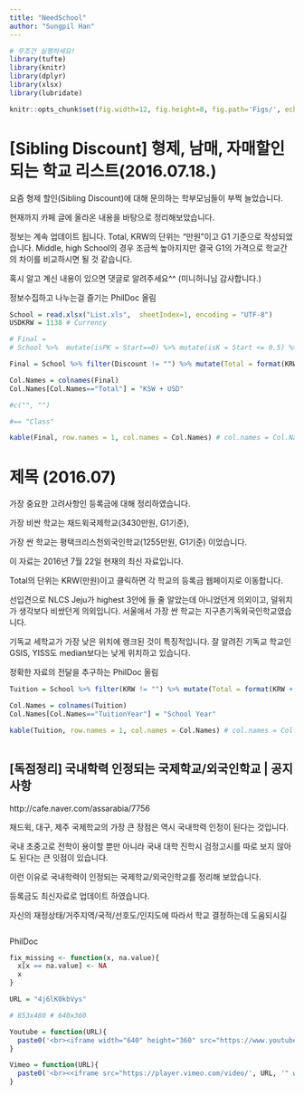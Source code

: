 ```yaml
---
title: "NeedSchool"
author: "Sungpil Han"
---
```


```r
# 무조건 실행하세요!
library(tufte)
library(knitr)
library(dplyr)
library(xlsx)
library(lubridate)

knitr::opts_chunk$set(fig.width=12, fig.height=8, fig.path='Figs/', echo=FALSE, warning=FALSE, message=FALSE)
```

# [Sibling Discount] 형제, 남매, 자매할인 되는 학교 리스트(2016.07.18.)

요즘 형제 할인(Sibling Discount)에 대해 문의하는 학부모님들이 부쩍 늘었습니다. 

현재까지 카페 글에 올라온 내용을 바탕으로 정리해보았습니다. 

정보는 계속 업데이트 됩니다. Total, KRW의 단위는 "만원"이고 G1 기준으로 작성되었습니다. Middle, high School의 경우 조금씩 높아지지만 결국 G1의 가격으로 학교간의 차이를 비교하시면 될 것 같습니다. 

혹시 알고 계신 내용이 있으면 댓글로 알려주세요^^ (미니허니님 감사합니다.)

정보수집하고 나누는걸 즐기는 PhilDoc 올림


```r
School = read.xlsx("List.xls",  sheetIndex=1, encoding = "UTF-8")
USDKRW = 1138 # Currency

# Final = 
# School %>%  mutate(isPK = Start==0) %>% mutate(isK = Start <= 0.5) %>% select(isPK, isK) # PK와 K가 개설되어 있는지를 알려주는 컬럼

Final = School %>% filter(Discount != "") %>% mutate(Total = format(KRW + USD*USDKRW/10000,digits=2)) %>% select(2, 4:9, KRW, USD, Total, Discount, Tel)

Col.Names = colnames(Final) 
Col.Names[Col.Names=="Total"] = "KSW + USD"

#c("", "")

#== "Class"

kable(Final, row.names = 1, col.names = Col.Names) # col.names = Col.Names
```

# 제목 (2016.07)

가장 중요한 고려사항인 등록금에 대해 정리하였습니다.

가장 비싼 학교는 채드윅국제학교(3430만원, G1기준), 

가장 싼 학교는 평택크리스천외국인학교(1255만원, G1기준) 이었습니다.

이 자료는 2016년 7월 22일 현재의 최신 자료입니다.

Total의 단위는 KRW(만원)이고 클릭하면 각 학교의 등록금 웹페이지로 이동합니다.

선입견으로 NLCS Jeju가 highest 3안에 들 줄 알았는데 아니었던게 의외이고, 덜위치가 생각보다 비쌌던게 의외입니다. 서울에서 가장 싼 학교는 지구촌기독외국인학교였습니다.

기독교 세학교가 가장 낮은 위치에 랭크된 것이 특징적입니다. 잘 알려진 기독교 학교인 GSIS, YISS도 median보다는 낮게 위치하고 있습니다.

정확한 자료의 전달을 추구하는 PhilDoc 올림

```r
Tuition = School %>% filter(KRW != "") %>% mutate(Total = format(KRW + USD*USDKRW/10000,digits=2)) %>% mutate(FullName = paste0("[", Name, "](", Homepage, ")")) %>% mutate(TotalWebsite = paste0("[", Total, "](", TuitionData, ")")) %>% arrange(desc(Total)) %>% select(Abbr, FullName, TuitionYear, KRW, USD, TotalWebsite, Tel, Class, City, Year) 

Col.Names = colnames(Tuition) 
Col.Names[Col.Names=="TuitionYear"] = "School Year"

kable(Tuition, row.names = 1, col.names = Col.Names) # col.names = Col.Names



```




## [독점정리] 국내학력 인정되는 국제학교/외국인학교	|	공지사항

http://cafe.naver.com/assarabia/7756

채드윅, 대구, 제주 국제학교의 가장 큰 장점은 역시 국내학력 인정이 된다는 것입니다.

국내 초중고로 전학이 용이할 뿐만 아니라 국내 대학 진학시 검정고시를 따로 보지 않아도 된다는 큰 잇점이 있습니다.

이런 이유로 국내학력이 인정되는 국제학교/외국인학교를 정리해 보았습니다.

등록금도 최신자료로 업데이트 하였습니다.

자신의 재정상태/거주지역/국적/선호도/인지도에 따라서 학교 결정하는데 도움되시길
```r

```

PhilDoc

```r

fix_missing <- function(x, na.value){
  x[x == na.value] <- NA
  x
}

```



```r
URL = "4j6lK0kbVys"

# 853x480 # 640x360

Youtube = function(URL){
  paste0('<br><iframe width="640" height="360" src="https://www.youtube.com/embed/', URL, '" frameborder="0" allowfullscreen></iframe>')
} 

Vimeo = function(URL){
  paste0('<br><<iframe src="https://player.vimeo.com/video/', URL, '" width="640" height="360" frameborder="0" webkitallowfullscreen mozallowfullscreen allowfullscreen></iframe>')
}
```

